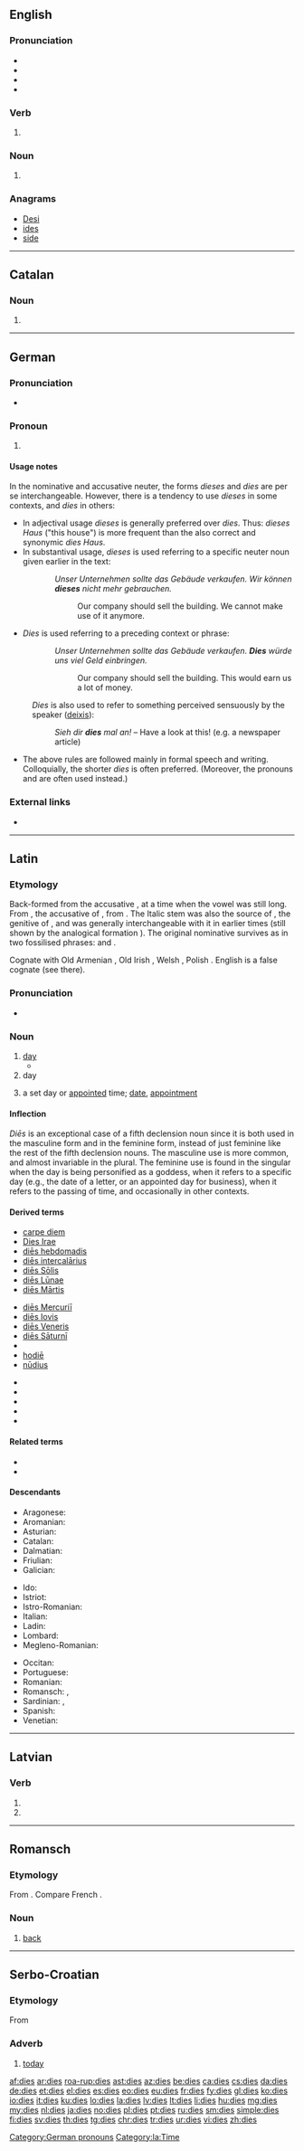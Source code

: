 ==English==

===Pronunciation===
* {{IPA|/daɪz/|lang=en}}
* {{audio|en-us-dies.ogg|Audio (US)|lang=en}}
* {{homophones|dyes|lang=en}}
* {{rhymes|aɪz|lang=en}}

===Verb===
{{head|en|verb form}}

# {{en-third-person singular of|die}}

===Noun===
{{head|en|noun plural form}}

# {{plural of|die|lang=en}} {{qualifier|when used in the sense of a pattern}}

===Anagrams===
* [[Desi#English|Desi]]
* [[ides#English|ides]]
* [[side#English|side]]

----

==Catalan==

===Noun===
{{ca-noun-form}}

# {{plural of|dia|lang=ca}}

----

==German==

===Pronunciation===
* {{rhymes|iːs|lang=de}}

===Pronoun===
{{de-pronoun}}

# {{alternative form of|dieses|lang=de}}

====Usage notes====
In the nominative and accusative neuter, the forms ''dieses'' and ''dies'' are per se interchangeable. However, there is a tendency to use ''dieses'' in some contexts, and ''dies'' in others:
* In adjectival usage ''dieses'' is generally preferred over ''dies''. Thus: ''dieses Haus'' ("this house") is more frequent than the also correct and synonymic ''dies Haus''.
* In substantival usage, ''dieses'' is used referring to a specific neuter noun given earlier in the text:
:: ''Unser Unternehmen sollte das Gebäude verkaufen. Wir können '''dieses''' nicht mehr gebrauchen.''
::: Our company should sell the building. We cannot make use of it anymore.
* ''Dies'' is used referring to a preceding context or phrase:
:: ''Unser Unternehmen sollte das Gebäude verkaufen. '''Dies''' würde uns viel Geld einbringen.''
::: Our company should sell the building. This would earn us a lot of money.
: ''Dies'' is also used to refer to something perceived sensuously{{attention|de|sensuously?}} by the speaker ([[deixis]]):
:: ''Sieh dir '''dies''' mal an!'' – Have a look at this! (e.g. a newspaper article)
* The above rules are followed mainly in formal speech and writing. Colloquially, the shorter ''dies'' is often preferred. (Moreover, the pronouns {{m|de|das}} and {{m|de|es}} are often used instead.)
[[Category:German pronouns]]

===External links===
* {{R:Duden}}

----

==Latin==

===Etymology===
Back-formed from the accusative {{m|la|diem}}, at a time when the vowel was still long. From {{etyl|itc-pro|la}} {{m|itc-pro|*djēm}}, the accusative of {{m|itc-pro|*djous}}, from {{etyl|ine-pro|la}} {{m|ine-pro|*dyew-||heaven, sky; to shine}}. The Italic stem was also the source of {{m|la|Iovis}}, the genitive of {{m|la|Iuppiter}}, and was generally interchangeable with it in earlier times (still shown by the analogical formation {{m|la|Diēspiter}}). The original nominative survives as {{m|la||*diūs}} in two fossilised phrases: {{m|la|mediusfidius|mē diūs fidius|pos=an interjection}} and {{m|la|nudiustertius|nū diūs tertius|day before yesterday|lit=now (is) the third day}}.

Cognate with Old Armenian {{term|տիւ||daytime|lang=xcl}}, Old Irish {{term|día|lang=sga}}, Welsh {{term|dydd|lang=cy}}, Polish {{term|dzień|lang=pl}}. English {{term|day|lang=en}} is a false cognate (see there).

===Pronunciation===
* {{la-pronunc|diēs}}

===Noun===
{{la-noun|diēs||diēī|m|g2=f|fifth}}

# [[day]] {{gloss|any period of twenty-four hours}}
#* {{Q|la|Jerome|Vulgate|Exodus|16|26|quote=sex '''diebus''' colligite in '''die''' autem septimo sabbatum est Domino idcirco non invenietur|trans=Six '''days''' ye shall gather it; but on the seventh '''day''', which is the sabbath, in it there shall be none.}}
# day {{gloss|part of a day period between sunrise and sunset where one enjoys daylight}}
# {{context|often in the feminine|lang=la}} a set day or [[appointed]] time; [[date]], [[appointment]]

====Inflection====
''Diēs'' is an exceptional case of a fifth declension noun since it is both used in the masculine form and in the feminine form, instead of just feminine like the rest of the fifth declension nouns. The masculine use is more common, and almost invariable in the plural. The feminine use is found in the singular when the day is being personified as a goddess, when it refers to a specific day (e.g., the date of a letter, or an appointed day for business), when it refers to the passing of time, and occasionally in other contexts.

{{la-decl-5th-VOW|di}}

====Derived terms====
{{top3}}
* [[carpe diem]]
* [[Dies Irae]]
* [[dies hebdomadis|diēs hebdomadis]]
* [[dies intercalarius|diēs intercalārius]]
* [[dies Solis|diēs Sōlis]]
* [[dies Lunae|diēs Lūnae]]
* [[dies Martis|diēs Mārtis]]
{{mid3}}
* [[dies Mercurii|diēs Mercuriī]]
* [[dies Iovis|diēs Iovis]]
* [[dies Veneris|diēs Veneris]]
* [[dies Saturni|diēs Sāturnī]]
* {{l|la|Hērōdis diēs}}
* [[hodie|hodiē]]
* [[nudius|nūdius]]
{{mid3}}
* {{l|la|sēsquidiēs}}
* {{l|la|biduus}}
* {{l|la|trīduum}}
* {{l|la|quadriduum}}
* {{l|la|postrīdiē}}
{{bottom}}

====Related terms====
* {{l|la|diū}}
* {{l|la|dōnec}}

====Descendants====
{{top3}}
* Aragonese: {{l|an|diya}}
* Aromanian: {{l|rup|dzuã}}
* Asturian: {{l|ast|día}}
* Catalan: {{l|ca|dia}}
* Dalmatian: {{l|dlm|dai}}
* Friulian: {{l|fur|dì}}
* Galician: {{l|gl|día}}
{{mid3}}
* Ido: {{l|io|dio}}
* Istriot: {{l|ist|dèi}}
* Istro-Romanian: {{l|ruo|zi}}
* Italian: {{l|it|dì}}
* Ladin: {{l|lld|dì}}
* Lombard: {{l|lmo|dì}}
* Megleno-Romanian: {{l|ruq|zuu̯ă}}
{{mid3}}
* Occitan: {{l|oc|dia}}
* Portuguese: {{l|pt|dia}}
* Romanian: {{l|ro|zi}}
* Romansch: {{l|rm|di}}, {{l|rm|gi}}
* Sardinian: {{l|sc|dí}}, {{l|sc|día}}
* Spanish: {{l|es|día}}
* Venetian: {{l|vec|dì}}
{{bottom}}

[[Category:la:Time]]

----

==Latvian==

===Verb===
{{head|lv|verb form}}

# {{lv-inflection of|diet|3rd|s|fut|ind|v}}
# {{lv-inflection of|diet|3rd|p|fut|ind|v}}

----

==Romansch==

===Etymology===
From {{etyl|la|rm}} {{term|dorsum|lang=la}}. Compare French {{term|dos|lang=fr}}.

===Noun===
{{head|rm|noun|g=m}}

# {{context|anatomy|lang=rm}} [[back]]

----

==Serbo-Croatian==

===Etymology===
From {{inh|sh|sla-pro|*dьnьsь}}

===Adverb===
{{sh-adverb}}

# {{context|Kajkavian|lang=sh}} [[today]]

[[af:dies]]
[[ar:dies]]
[[roa-rup:dies]]
[[ast:dies]]
[[az:dies]]
[[be:dies]]
[[ca:dies]]
[[cs:dies]]
[[da:dies]]
[[de:dies]]
[[et:dies]]
[[el:dies]]
[[es:dies]]
[[eo:dies]]
[[eu:dies]]
[[fr:dies]]
[[fy:dies]]
[[gl:dies]]
[[ko:dies]]
[[io:dies]]
[[it:dies]]
[[ku:dies]]
[[lo:dies]]
[[la:dies]]
[[lv:dies]]
[[lt:dies]]
[[li:dies]]
[[hu:dies]]
[[mg:dies]]
[[my:dies]]
[[nl:dies]]
[[ja:dies]]
[[no:dies]]
[[pl:dies]]
[[pt:dies]]
[[ru:dies]]
[[sm:dies]]
[[simple:dies]]
[[fi:dies]]
[[sv:dies]]
[[th:dies]]
[[tg:dies]]
[[chr:dies]]
[[tr:dies]]
[[ur:dies]]
[[vi:dies]]
[[zh:dies]]
